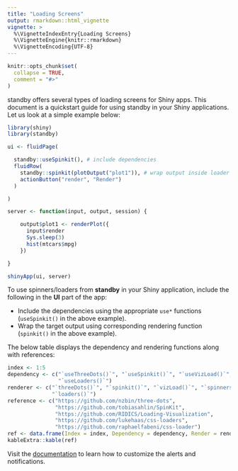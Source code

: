 ---
title: "Loading Screens"
output: rmarkdown::html_vignette
vignette: >
  %\VignetteIndexEntry{Loading Screens}
  %\VignetteEngine{knitr::rmarkdown}
  %\VignetteEncoding{UTF-8}
---

```{r, include = FALSE}
knitr::opts_chunk$set(
  collapse = TRUE,
  comment = "#>"
)
```

standby offers several types of loading screens for Shiny apps. This 
document is a quickstart guide for using standby in your Shiny applications. 
Let us look at a simple example below:

```{r example, eval=FALSE}
library(shiny)
library(standby)

ui <- fluidPage(

  standby::useSpinkit(), # include dependencies
  fluidRow(
    standby::spinkit(plotOutput("plot1")), # wrap output inside loader
    actionButton("render", "Render")
  )

)

server <- function(input, output, session) {

    output$plot1 <- renderPlot({
      input$render
      Sys.sleep(3)
      hist(mtcars$mpg)
    })

}

shinyApp(ui, server)
```

To use spinners/loaders from **standby** in your Shiny application, include the 
following in the **UI** part of the app:

- Include the dependencies using the appropriate `use*` functions 
(`useSpinkit()` in the above example).
- Wrap the target output using corresponding rendering function 
(`spinkit()` in the above example).

The below table displays the dependency and rendering functions along with references:

```{r ref_table, echo=FALSE}
index <- 1:5
dependency <- c("`useThreeDots()`", "`useSpinkit()`", "`useVizLoad()`", "`useSpinners()`", 
                "`useLoaders()`")
renderer <- c("`threeDots()`", "`spinkit()`", "`vizLoad()`", "`spinners()`",
              "`loaders()`")
reference <- c("https://github.com/nzbin/three-dots",
               "https://github.com/tobiasahlin/SpinKit",
               "https://github.com/RIDICS/Loading-Visualization",
               "https://github.com/lukehaas/css-loaders",
               "https://github.com/raphaelfabeni/css-loader")
ref <- data.frame(Index = index, Dependency = dependency, Render = renderer, Reference = reference)
kableExtra::kable(ref)
```

Visit the [documentation](https://standby.rsquaredacademy.com) to learn how to 
customize the alerts and notifications.
